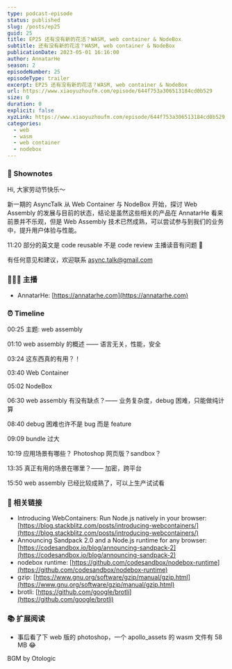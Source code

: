 ```yaml
---
type: podcast-episode
status: published
slug: /posts/ep25
guid: 25
title: EP25 还有没有新的花活？WASM, web container & NodeBox
subtitle: 还有没有新的花活？WASM, web container & NodeBox
publicationDate: 2023-05-01 16:16:00
author: AnnatarHe
season: 2
episodeNumber: 25
episodeType: trailer
excerpt: EP25 还有没有新的花活？WASM, web container & NodeBox
url: https://www.xiaoyuzhoufm.com/episode/644f753a306513184cd0b529
size: 0
duration: 0
explicit: false
xyzLink: https://www.xiaoyuzhoufm.com/episode/644f753a306513184cd0b529
categories:
  - web
  - wasm
  - web container
  - nodebox
---
```


### 📕 Shownotes

Hi, 大家劳动节快乐～

新一期的 AsyncTalk 从 Web Container 与 NodeBox 开始，探讨 Web Assembly 的发展与目前的状态，结论是虽然这些相关的产品在 AnnatarHe 看来前景并不乐观，但是 Web Assembly 技术已然成熟，可以尝试参与到我们的业务中，提升用户体验与性能。

11:20 部分的英文是 code reusable 不是 code review 主播读音有问题 🤣

有任何意见和建议，欢迎联系 async.talk@gmail.com

### 👨‍👨‍👦 主播

- AnnatarHe: [https://annatarhe.com](https://annatarhe.com)

### ⏰ Timeline

00:25 主题: web assembly

01:10 web assembly 的概述 —— 语言无关，性能，安全

03:24 这东西真的有用？！

03:40 Web Container

05:02 NodeBox

06:30 web assembly 有没有缺点？—— 业务复杂度，debug 困难，只能做纯计算

08:40 debug 困难也许不是 bug 而是 feature

09:09 bundle 过大

10:19 应用场景有哪些？ Photoshop 网页版？sandbox？

13:35 真正有用的场景在哪里？—— 加密，跨平台

15:50 web assembly 已经比较成熟了，可以上生产试试看

### 🔗 相关链接

- Introducing WebContainers: Run Node.js natively in your browser: [https://blog.stackblitz.com/posts/introducing-webcontainers/](https://blog.stackblitz.com/posts/introducing-webcontainers/)
- Announcing Sandpack 2.0 and a Node.js runtime for any browser: [https://codesandbox.io/blog/announcing-sandpack-2](https://codesandbox.io/blog/announcing-sandpack-2)
- nodebox runtime: [https://github.com/codesandbox/nodebox-runtime](https://github.com/codesandbox/nodebox-runtime)
- gzip: [https://www.gnu.org/software/gzip/manual/gzip.html](https://www.gnu.org/software/gzip/manual/gzip.html)
- brotli: [https://github.com/google/brotli](https://github.com/google/brotli)

### 📚 扩展阅读

- 事后看了下 web 版的 photoshop，一个 apollo_assets 的 wasm 文件有 58 MB 😂


BGM by Otologic